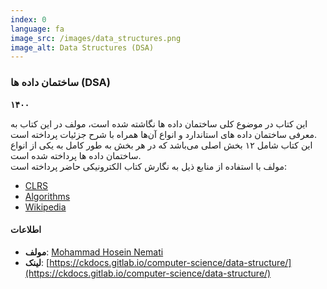```yaml
---
index: 0
language: fa
image_src: /images/data_structures.png
image_alt: Data Structures (DSA)
---
```


### ساختمان داده ها (DSA)

**۱۴۰۰**

این کتاب در موضوع کلی ساختمان داده ها نگاشته شده است، مولف در این کتاب به معرفی ساختمان داده های استاندارد و انواع آن‌ها همراه با شرح جزئیات پرداخته است. <br />
این کتاب شامل ۱۲ بخش اصلی می‌باشد که در هر بخش به طور کامل به یکی از انواع ساختمان داده ها پرداخته شده است. <br />
مولف با استفاده از منابع ذیل به نگارش کتاب الکترونیکی حاضر پرداخته است:

-   [CLRS](https://www.amazon.com/Introduction-Algorithms-3rd-MIT-Press/dp/0262033844)
-   [Algorithms](https://www.amazon.com/Algorithms-4th-Robert-Sedgewick/dp/032157351X)
-   [Wikipedia](https://en.wikipedia.org/wiki/Data_structure)

#### اطلاعات

-   **مولف**: [Mohammad Hosein Nemati](https://www.linkedin.com/in/mohammad-hosein-nemati-665b1813b/)
-   **لینک**: [https://ckdocs.gitlab.io/computer-science/data-structure/](https://ckdocs.gitlab.io/computer-science/data-structure/)
